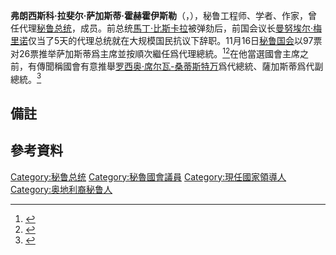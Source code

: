 {{Spanish name|萨加斯蒂|霍赫豪斯莱尔}}
{{Infobox officeholder
| honorific_prefix    = [[阁下|阁下]]
| name                = 弗朗西斯科·萨加斯蒂<br/>{{lang|es|Francisco Sagasti}}
| image               = Francisco Sagasti president.jpg
| office1             = {{PER}}[[秘鲁總統|總統]]
| primeminister1      = {{tsl|en|Violeta Bermúdez|比奥莱塔·贝穆德斯}}
| term_start1         = 2020年11月17日
| term_end1           = 2021年7月28日
| predecessor1        = [[曼努埃尔·梅里诺|曼努埃尔·梅里诺]]
| successor1          = [[佩德羅·卡斯蒂略|佩德羅·卡斯蒂略]] 
| office2             = [[共和国国会_(秘鲁)|国会议长]]
| term_start2         = 2020年11月16日
| term_end2           = 2020年11月17日
| predecessor2        = [[罗西奥·席尔瓦-桑蒂斯特万|罗西奥·席尔瓦-桑蒂斯特万]] 
| successor2          = {{tsl|en|Mirtha Vásquez|米尔塔·巴斯克斯}} 
| office3             = [[共和国国会_(秘鲁)|国会议员]]
| constituency3       = [[利馬|利馬]]
| term_start3         = 2020年3月16日
| term_end3           = 2020年11月17日
| birth_date          = {{birth date and age|df=y|1944|10|10}}
| birth_place         = {{PER}}[[利馬|利馬]]
| death_date          = 
| death_place         = 
| party               = {{tsl|en|Purple Party|紫党}} (2016年至今)
| alma_mater          = {{tsl|en|National University of Engineering||国立建筑大学}} ([[理學士|B.S.]])<br/>[[宾夕法尼亚州立大学|宾夕法尼亚州立大学]] ([[理學碩士|M.Sc.]])<br/>[[宾夕法尼亚大学|宾夕法尼亚大学]] ([[哲學博士|Ph.D.]])
| spouse              = {{marriage|Silvia Charpentier Brenes|1993|2005|reason=离婚}}
| children            = 1
| parents             = 
| relatives           = 
|signature = Firma de Francisco Sagasti.jpg
| caption             = 2020年所摄
}}
'''弗朗西斯科·拉斐尔·萨加斯蒂·霍赫霍伊斯勒'''{{noteTag|1=德語姓氏「霍赫霍伊斯勒」在西班牙語中讀如「霍赫豪斯莱尔 ''{{lang|es|Jojjjj-jausler}}''」<ref>{{Cite web|title=Francisco Sagasti asume como nuevo presidente de Perú - YouTube|url=https://www.youtube.com/watch?v=D5Xy6TL-6wE&t=24s|accessdate=2020-11-19|work=www.youtube.com}}</ref><ref>{{Cite web|title=🇵🇪 Perú nombra presidente a Francisco Sagasti, del Partido Morado (centroderecha),16 nov 2020 - YouTube|url=https://www.youtube.com/watch?v=P7YVpS7Zldg&t=57s|accessdate=2020-11-19|work=www.youtube.com|archive-date=2021-01-17|archive-url=https://web.archive.org/web/20210117225207/https://www.youtube.com/watch?v=P7YVpS7Zldg&t=57s}}</ref>。}}（{{lang-es|Francisco Rafael Sagasti Hochhausler}}，{{bd|1944年|10月10日<ref>{{Cite web|title=Quién es Francisco Sagasti, el nuevo presidente de Perú tras la renuncia de Manuel Merino|url=https://www.clarin.com/mundo/francisco-sagasti-nuevo-presidente-peru-renuncia-manuel-merino_0_4Kw8QSjXs.html|accessdate=2020-11-19|date=2020-11-16|work=www.clarin.com|language=es|archive-date=2020-11-16|archive-url=https://web.archive.org/web/20201116200134/https://www.clarin.com/mundo/francisco-sagasti-nuevo-presidente-peru-renuncia-manuel-merino_0_4Kw8QSjXs.html|dead-url=no}}</ref>|||}}），秘鲁工程师、学者、作家，曾任代理[[秘鲁总统|秘鲁总统]]，{{link-es|紫党|Partido Morado}}成员。前总统[[馬丁·比斯卡拉|馬丁·比斯卡拉]]被弹劾后，前国会议长[[曼努埃尔·梅里诺|曼努埃尔·梅里诺]]仅当了5天的代理总统就在大规模国民抗议下辞职。11月16日[[秘鲁国会|秘鲁国会]]以97票对26票推举萨加斯蒂爲主席並按順次繼任爲代理總統。<ref>{{Cite web|title=萨加斯蒂当选为秘鲁国会新任主席 将接任总统职务|url=http://www.hi.chinanews.com/hnnew/2020-11-17/551779.html|accessdate=2020-11-19|work=www.hi.chinanews.com|archive-date=2020-11-27|archive-url=https://web.archive.org/web/20201127134311/http://www.hi.chinanews.com/hnnew/2020-11-17/551779.html}}</ref><ref name="Guardian">{{Cite news|title=Peru's congress elects Francisco Sagasti as new interim president|url=https://www.theguardian.com/world/2020/nov/16/perus-congress-elects-francisco-sagasti-as-new-interim-president|newspaper=The Guardian|date=2020-11-16|accessdate=2020-11-19|issn=0261-3077|language=en-GB|first=Dan|last=Collyns|archive-date=2021-03-12|archive-url=https://web.archive.org/web/20210312075806/https://www.theguardian.com/world/2020/nov/16/perus-congress-elects-francisco-sagasti-as-new-interim-president|dead-url=no}}</ref>在他當選國會主席之前，有傳聞稱國會有意推舉[[罗西奥·席尔瓦-桑蒂斯特万|罗西奥·席尔瓦-桑蒂斯特万]]爲代總統、薩加斯蒂爲代副總統。<ref>{{Cite web|title=秘鲁临时总统“闪辞” 接任者“难产”_梅里诺|url=http://www.sohu.com/a/432186686_267106|accessdate=2020-11-19|work=www.sohu.com|language=en|archive-date=2021-01-06|archive-url=https://web.archive.org/web/20210106104546/https://www.sohu.com/a/432186686_267106}}</ref>

==備註==
{{noteFoot}}

==參考資料==
{{reflist}}

{{秘魯總統}}

{{DEFAULTSORT: Sagasti, Francisco}}
[[Category:秘鲁总统|Category:秘鲁总统]]
[[Category:秘魯國會議員|Category:秘魯國會議員]]
[[Category:現任國家領導人|Category:現任國家領導人]]
[[Category:奥地利裔秘鲁人|Category:奥地利裔秘鲁人]]
